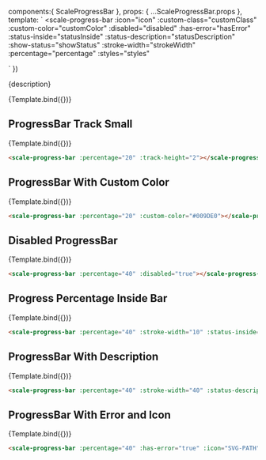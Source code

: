 
<Meta
  title="Components/ProgressBar"
  component={ScaleProgressBar}
  argTypes={{}}
/>

  components:{ ScaleProgressBar },
  props: {
    ...ScaleProgressBar.props
  },
  template: `
  <scale-progress-bar
    :icon="icon"
    :custom-class="customClass"
    :custom-color="customColor"
    :disabled="disabled"
    :has-error="hasError"
    :status-inside="statusInside"
    :status-description="statusDescription"
    :show-status="showStatus"
    :stroke-width="strokeWidth"
    :percentage="percentage"
    :styles="styles"
  >
  </scale-progress-bar>
  `
})

<Description>{description}</Description>

<Preview>
  <Story
    name="Standard"
    args={{
      percentage: 20,
    }}
  >
    {Template.bind({})}
  </Story>
</Preview>

<Props story='Standard' />


## ProgressBar Track Small

<Preview>
  <Story
    name="ProgressBar Track Small"
    args={{
      percentage: 20,
      strokeWidth: 2,
    }}
  >
    {Template.bind({})}
  </Story>
</Preview>

```html
<scale-progress-bar :percentage="20" :track-height="2"></scale-progress-bar>
```


## ProgressBar With Custom Color

<Preview>
  <Story
    name="ProgressBar With Custom Color"
    args={{
      percentage: 20,
      customColor: "#009DE0"
    }}
  >
    {Template.bind({})}
  </Story>
</Preview>

```html
<scale-progress-bar :percentage="20" :custom-color="#009DE0"></scale-progress-bar>
```


## Disabled ProgressBar

<Preview>
  <Story
    name="Disabled ProgressBar"
    args={{
      percentage: 40,
      disabled: true
    }}
  >
    {Template.bind({})}
  </Story>
</Preview>

```html
<scale-progress-bar :percentage="40" :disabled="true"></scale-progress-bar>
```


## Progress Percentage Inside Bar

<Preview>
  <Story
    name="Progress Percentage Inside Bar"
    args={{
      percentage: 40,
      strokeWidth: 10,
      statusInside: true,
      showStatus: false,
    }}
  >
    {Template.bind({})}
  </Story>
</Preview>

```html
<scale-progress-bar :percentage="40" :stroke-width="10" :status-inside="true" :show-status="false"></scale-progress-bar>
```


## ProgressBar With Description

<Preview>
  <Story
    name="ProgressBar With Description"
    args={{
      percentage: 40,
      statusDescription: 'ProgressBar status description text'
    }}
  >
    {Template.bind({})}
  </Story>
</Preview>

```html
<scale-progress-bar :percentage="40" :stroke-width="40" :status-description="ProgressBar status description text"></scale-progress-bar>
```


## ProgressBar With Error and Icon

<Preview>
  <Story
    name="ProgressBar With Error and Icon"
    args={{
      percentage: 40,
      hasError: true,
      showStatus: false,
      icon: ICON,
    }}
  >
    {Template.bind({})}
  </Story>
</Preview>

```html
<scale-progress-bar :percentage="40" :has-error="true" :icon="SVG-PATH" :show-status="false"></scale-progress-bar>
```
